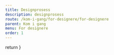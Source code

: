 ```yaml
---
title: Designprosess
description: designprosess
route: /kom-i-gang/for-designere/for-designere
parent: Kom i gang
menu: For designere
order: 1
---
```



  return <SEO title={props.pageContext.frontmatter.title} description={props.pageContext.frontmatter.description} pathname={props.pageContext.frontmatter.route} />
}
